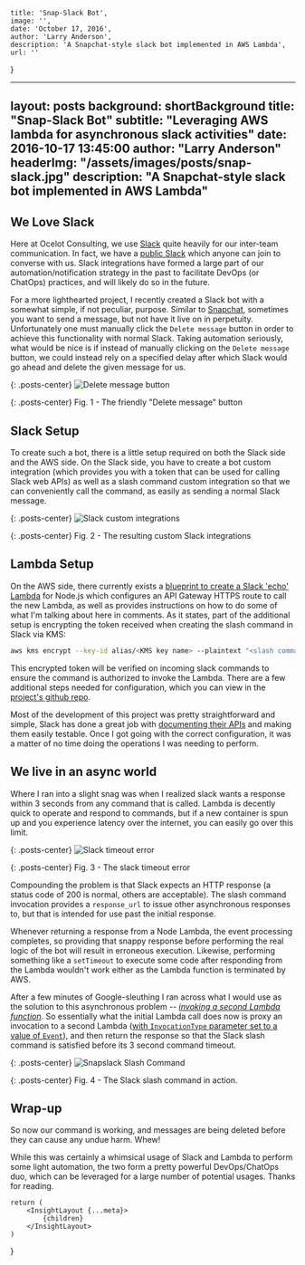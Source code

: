 
    title: 'Snap-Slack Bot',
    image: '',
    date: 'October 17, 2016',
    author: 'Larry Anderson',
    description: 'A Snapchat-style slack bot implemented in AWS Lambda',
    url: ''
}

---
layout:      posts
background:  shortBackground
title:       "Snap-Slack Bot"
subtitle:    "Leveraging AWS lambda for asynchronous slack activities"
date:        2016-10-17 13:45:00
author:      "Larry Anderson"
headerImg:  "/assets/images/posts/snap-slack.jpg"
description: "A Snapchat-style slack bot implemented in AWS Lambda"
---

## We Love Slack

Here at Ocelot Consulting, we use [Slack](https://slack.com/) quite heavily for our inter-team communication. In fact, we have a [public Slack](http://slack-registration.foxeared.com/) which anyone can join to converse with us. Slack integrations have formed a large part of our automation/notification strategy in the past to facilitate DevOps (or ChatOps) practices, and will likely do so in the future.

For a more lighthearted project, I recently created a Slack bot with a somewhat simple, if not peculiar, purpose. Similar to [Snapchat](https://www.snapchat.com/), sometimes you want to send a message, but not have it live on in perpetuity. Unfortunately one must manually click the `Delete message` button in order to achieve this functionality with normal Slack. Taking automation seriously, what would be nice is if instead of manually clicking on the `Delete message` button, we could instead rely on a specified delay after which Slack would go ahead and delete the given message for us.

{: .posts-center}
![Delete message button](/assets/images/posts/2016-10-17-snap-slack/delete.png)

{: .posts-center}
Fig. 1 - The friendly "Delete message" button

## Slack Setup

To create such a bot, there is a little setup required on both the Slack side and the
AWS side. On the Slack side, you have to create a bot custom integration (which provides you with a token that can be used for calling Slack web APIs) as well as a slash command custom integration so that we can conveniently call the command, as easily as sending a normal Slack message.

{: .posts-center}
![Slack custom integrations](/assets/images/posts/2016-10-17-snap-slack/custom-integrations.png)

{: .posts-center}
Fig. 2 - The resulting custom Slack integrations

## Lambda Setup

On the AWS side, there currently exists a [blueprint to create a Slack 'echo' Lambda](https://aws.amazon.com/blogs/aws/new-slack-integration-blueprints-for-aws-lambda/) for Node.js which
configures an API Gateway HTTPS route to call the new Lambda, as well as provides instructions on how to do some of what I'm talking about here in comments. As it states, part of the additional setup is encrypting the token received when creating the slash command in Slack via KMS:

```sh
aws kms encrypt --key-id alias/<KMS key name> --plaintext "<slash command token>"
```

This encrypted token will be verified on incoming slack commands to ensure the command is authorized to invoke the Lambda. There are a few additional steps needed for configuration, which you can view in the [project's github repo](https://github.com/ocelotconsulting/snap-slack-lambda#configuration).

Most of the development of this project was pretty straightforward and simple, Slack has done a great job with [documenting their APIs](https://api.slack.com/methods) and making them easily testable. Once I got going with the correct configuration, it was a matter of no time doing the operations I was needing to perform.

## We live in an async world

Where I ran into a slight snag was when I realized slack wants a response within 3 seconds from any command that is called. Lambda is decently quick to operate and respond to commands, but if a new container is spun up and you experience latency over the internet, you can easily go over this limit.

{: .posts-center}
![Slack timeout error](/assets/images/posts/2016-10-17-snap-slack/timeout.jpg)

{: .posts-center}
Fig. 3 - The slack timeout error

Compounding the problem is that Slack expects an HTTP response (a status code of 200 is normal, others are acceptable). The slash command invocation provides a `response_url` to issue other asynchronous responses to, but that is intended for use past the initial response.

Whenever returning a response from a Node Lambda, the event processing completes, so providing that snappy response before performing the real logic of the bot will result in erroneous execution. Likewise, performing something like a `setTimeout` to execute some code after responding from the Lambda wouldn't work either as the Lambda function is terminated by AWS.

After a few minutes of Google-sleuthing I ran across what I would use as the solution to this asynchronous problem -- [*invoking a second Lambda function*](https://github.com/ocelotconsulting/snap-slack-lambda/blob/master/src/aws/lambda/invokeLambda.js#L4). So essentially what the initial Lambda call does now is proxy an invocation to a second Lambda ([with `InvocationType` parameter set to a value of `Event`](http://docs.aws.amazon.com/AWSJavaScriptSDK/latest/AWS/Lambda.html#invoke-property)), and then return the response so that the Slack slash command is satisfied before its 3 second command timeout.

{: .posts-center}
![Snapslack Slash Command](/assets/images/posts/2016-10-17-snap-slack/slash-command.png)

{: .posts-center}
Fig. 4 - The Slack slash command in action.

## Wrap-up

So now our command is working, and messages are being deleted before they can cause any undue harm. Whew!

While this was certainly a whimsical usage of Slack and Lambda to perform some light automation, the two form a pretty powerful DevOps/ChatOps duo, which can be leveraged for a large number of potential usages. Thanks for reading.

    return (
        <InsightLayout {...meta}>
            {children}
        </InsightLayout>
    )
}
